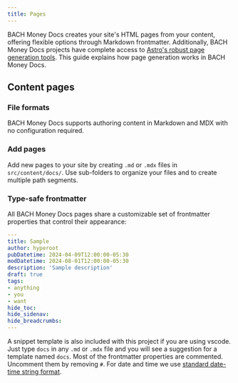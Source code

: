 ```yaml
---
title: Pages
---
```


BACH Money Docs creates your site's HTML pages from your content, offering flexible options through Markdown frontmatter. Additionally, BACH Money Docs projects have complete access to [Astro's robust page generation tools](https://docs.astro.build/en/basics/astro-pages/). This guide explains how page generation works in BACH Money Docs.

## Content pages

### File formats

BACH Money Docs supports authoring content in Markdown and MDX with no configuration required. 

### Add pages

Add new pages to your site by creating `.md` or `.mdx` files in `src/content/docs/`. Use sub-folders to organize your files and to create multiple path segments.

### Type-safe frontmatter

All BACH Money Docs pages share a customizable set of frontmatter properties that control their appearance:

```yaml
---
title: Sample
author: hyperoot
pubDatetime: 2024-04-09T12:00:00-05:30
modDatetime: 2024-08-01T12:00:00-05:30 
description: 'Sample description'
draft: true
tags:
- anything
- you
- want
hide_toc: 
hide_sidenav: 
hide_breadcrumbs: 
---
```

A snippet template is also included with this project if you are using vscode. Just type `docs` in any `.md` or `.mdx` file and you will see a suggestion for a template named `docs`. Most of the frontmatter properties are commented. Uncomment them by removing `#`. For date and time we use [standard date-time string format](https://developer.mozilla.org/en-US/docs/Web/JavaScript/Reference/Global_Objects/Date#date_time_string_format).
